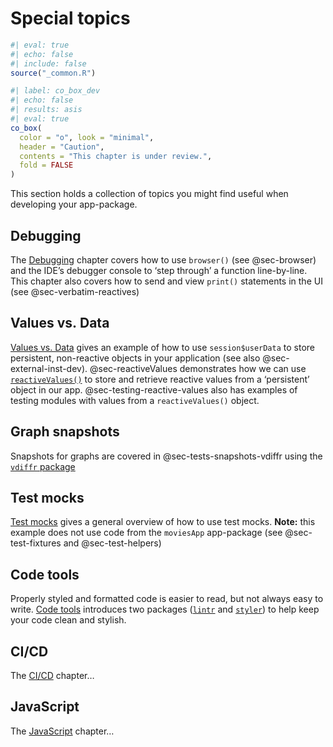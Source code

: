 # Special topics {#sec-spec-topics .unnumbered}

```r
#| eval: true 
#| echo: false 
#| include: false
source("_common.R")
```

```r
#| label: co_box_dev
#| echo: false
#| results: asis
#| eval: true
co_box(
  color = "o", look = "minimal",
  header = "Caution",
  contents = "This chapter is under review.",
  fold = FALSE
)
```

This section holds a collection of topics you might find useful when developing your app-package.

## Debugging

The [Debugging](debugging.qmd) chapter covers how to use `browser()` (see @sec-browser) and the IDE's debugger console to 'step through' a function line-by-line. This chapter also covers how to send and view `print()` statements in the UI (see @sec-verbatim-reactives) 


## Values vs. Data 

[Values vs. Data](values_vs_data.qmd)  gives an example of how to use `session$userData` to store persistent, non-reactive objects in your application (see also @sec-external-inst-dev). @sec-reactiveValues demonstrates how we can use [`reactiveValues()`](https://shiny.posit.co/r/reference/shiny/0.11/reactivevalues) to store and retrieve reactive values from a 'persistent' object in our app.  @sec-testing-reactive-values also has examples of testing modules with values from a `reactiveValues()` object.

## Graph snapshots 

Snapshots for graphs are covered in @sec-tests-snapshots-vdiffr using the [`vdiffr` package](https://vdiffr.r-lib.org/)

## Test mocks 

[Test mocks](test_mocks.qmd) gives a general overview of how to use test mocks. **Note:** this example does not use code from the `moviesApp` app-package (see @sec-test-fixtures and @sec-test-helpers) 

## Code tools 

Properly styled and formatted code is easier to read, but not always easy to write. [Code tools](code_tools.qmd) introduces two packages ([`lintr`](https://lintr.r-lib.org/) and [`styler`](https://styler.r-lib.org/)) to help keep your code clean and stylish.

## CI/CD

The [CI/CD](code_tools.qmd) chapter...

## JavaScript

The [JavaScript](js.qmd) chapter...




